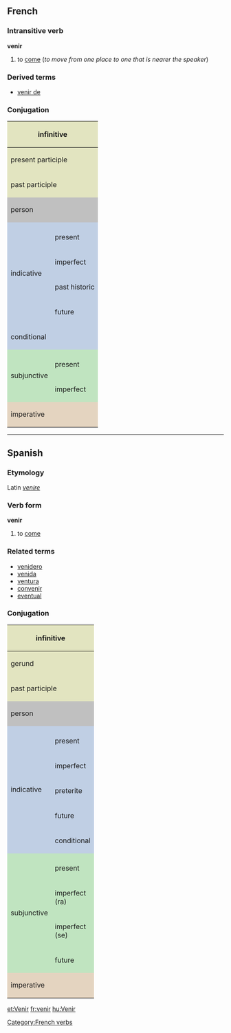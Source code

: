 ==French==
===Intransitive verb===
'''venir'''

#to [[come]] (''to move from one place to one that is nearer the speaker'')

===Derived terms===
*[[venir de]]

===Conjugation===

<center>
{| style="background:#F0F0F0"

|-
! colspan="3" style="background:#e2e4c0" | infinitive
| colspan="5" | venir

|-
! colspan="3" style="background:#e2e4c0" | present participle
| colspan="5" | venant

|-
! colspan="3" style="background:#e2e4c0" | past participle
| colspan="5" | venu

|-
! colspan="2" rowspan="2" style="background:#C0C0C0" | person
! colspan="3" style="background:#C0C0C0" | singular
! colspan="3" style="background:#C0C0C0" | plural

|-
! style="background:#C0C0C0;width:12.5%" | first
! style="background:#C0C0C0;width:12.5%" | second
! style="background:#C0C0C0;width:12.5%" | third
! style="background:#C0C0C0;width:12.5%" | first
! style="background:#C0C0C0;width:12.5%" | second
! style="background:#C0C0C0;width:12.5%" | third

|-
! style="background:#c0cfe4" rowspan="5" | indicative
! style="background:#c0cfe4" | 
! style="background:#c0cfe4" | je
! style="background:#c0cfe4" | tu
! style="background:#c0cfe4" | il
! style="background:#c0cfe4" | nous
! style="background:#c0cfe4" | vous
! style="background:#c0cfe4" | ils

|-
! style="height:3em;background:#c0cfe4" | present
| viens
| viens
| vient
| venons
| venez
| viennent

|-
! style="height:3em;background:#c0cfe4" | imperfect
| venais
| venais
| venait
| venions
| veniez
| venaient

|-
! style="height:3em;background:#c0cfe4" | past historic
| vins
| vins
| vint
| vînmes
| vîntes
| vinrent

|-
! style="height:3em;background:#c0cfe4" | future
| viendrai
| viendras
| viendra
| viendrons
| viendrez
| viendront

|-
! style="height:3em;background:#c0cfe4" colspan="2"| conditional
| viendrais
| viendrais
| viendrait
| viendrions
| viendriez
| viendraient

|-
! style="background:#c0e4c0" rowspan="3" | subjunctive
! style="background:#c0e4c0" |
! style="background:#c0e4c0" | que je
! style="background:#c0e4c0" | que tu
! style="background:#c0e4c0" | qu'il
! style="background:#c0e4c0" | que nous
! style="background:#c0e4c0" | que vous
! style="background:#c0e4c0" | qu'ils

|-
! style="height:3em;background:#c0e4c0" | present
| vienne
| viennes
| vienne
| venions
| veniez
| viennent

|-
! style="height:3em;background:#c0e4c0" rowspan="1" | imperfect
| vinsse
| vinsses
| vînt
| vinssions
| vinssiez
| vinssent

|-
! colspan="2" rowspan="2" style="height:3em;background:#e4d4c0" | imperative
! style="background:#e4d4c0" | -
! style="background:#e4d4c0" | tu
! style="background:#e4d4c0" | -
! style="background:#e4d4c0" | nous
! style="background:#e4d4c0" | vous
! style="background:#e4d4c0" | -

|-
|
| viens
| 
| venons
| venez
| 

|}
</center>

-----

==Spanish==
===Etymology===
Latin ''[[venire]]''
===Verb form===
'''venir'''

# to [[come]]

===Related terms===
*[[venidero]]
*[[venida]]
*[[ventura]]
*[[convenir]]
*[[eventual]]

===Conjugation===
<center>
{| style="background:#F0F0F0"

|-
! colspan="3" style="background:#e2e4c0" | infinitive
| colspan="5" | venir

|-
! colspan="3" style="background:#e2e4c0" | gerund
| colspan="5" | viniendo

|-
! colspan="3" style="background:#e2e4c0" | past participle
| colspan="5" | [[venido]]

|-
! colspan="2" rowspan="2" style="background:#C0C0C0" | person
! colspan="3" style="background:#C0C0C0" | singular
! colspan="3" style="background:#C0C0C0" | plural

|-
! style="background:#C0C0C0;width:12.5%" | first
! style="background:#C0C0C0;width:12.5%" | second
! style="background:#C0C0C0;width:12.5%" | third
! style="background:#C0C0C0;width:12.5%" | first
! style="background:#C0C0C0;width:12.5%" | second
! style="background:#C0C0C0;width:12.5%" | third

|-
! rowspan="6" style="background:#c0cfe4" | indicative

! style="background:#c0cfe4" colspan="1" | 
! style="background:#c0cfe4" | yo
! style="background:#c0cfe4" | tú
! style="background:#c0cfe4" | usted
! style="background:#c0cfe4" | nosotros
! style="background:#c0cfe4" | vosotros
! style="background:#c0cfe4" | ustedes

|-
! style="height:3em;background:#c0cfe4" | present
| vengo
| vienes
| viene
| venimos
| venís
| vienen

|-
! style="height:3em;background:#c0cfe4" | imperfect
| venía
| venías
| venía
| veníamos
| veníais
| venían

|-
! style="height:3em;background:#c0cfe4" | preterite
| vine
| viniste
| vino
| vinimos
| vinisteis
| viniron

|-
! style="height:3em;background:#c0cfe4" | future
| vendré
| vendrás
| vendrá
| vendremos
| vendréis
| vendrán

|-
! style="height:3em;background:#c0cfe4" | conditional
| vendría
| vendrías
| vendría
| vendríamos
| vendríais
| vendrían

|-
! rowspan="5" style="background:#c0e4c0" | subjunctive
! style="background:#c0e4c0" | 
! style="background:#c0e4c0" | yo
! style="background:#c0e4c0" | tú
! style="background:#c0e4c0" | usted
! style="background:#c0e4c0" | nosotros
! style="background:#c0e4c0" | vosotros
! style="background:#c0e4c0" | ustedes

|-
! style="height:3em;background:#c0e4c0" | present
| venga
| vengas
| venga
| vengamos
| vengáis
| vengan

|-
! style="height:3em;background:#c0e4c0" rowspan="1" | imperfect<br>(ra)
| viniera
| vinieras
| viniera
| viniéramos
| vinierais
| vinieran

|-
! style="height:3em;background:#c0e4c0" rowspan="1" | imperfect<br>(se)
| viniese
| vinieses
| viniese
| viniésemos
| vinieseis
| viniesen

|-
! style="height:3em;background:#c0e4c0" rowspan="1" | future
| viniere
| vinieres
| viniere
| viniéremos
| viniereis
| vinieren

|-
! colspan="2" rowspan="2" style="height:3em;background:#e4d4c0" | imperative
! style="background:#e4d4c0" | -
! style="background:#e4d4c0" | tú
! style="background:#e4d4c0" | usted
! style="background:#e4d4c0" | nosotros
! style="background:#e4d4c0" | vosotros
! style="background:#e4d4c0" | ustedes

|-
|
| ven
| venga
| vengamos
| venid
| vengan

|}
</center>

[[et:Venir]]
[[fr:venir]]
[[hu:Venir]]
[[Category:French verbs]]